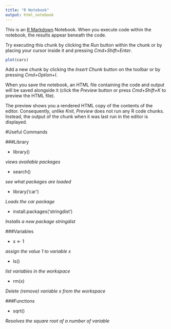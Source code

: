 ```yaml
---
title: "R Notebook"
output: html_notebook
---
```


This is an [R Markdown](http://rmarkdown.rstudio.com) Notebook. When you execute code within the notebook, the results appear beneath the code. 

Try executing this chunk by clicking the *Run* button within the chunk or by placing your cursor inside it and pressing *Cmd+Shift+Enter*. 

```r
plot(cars)
```

Add a new chunk by clicking the *Insert Chunk* button on the toolbar or by pressing *Cmd+Option+I*.

When you save the notebook, an HTML file containing the code and output will be saved alongside it (click the *Preview* button or press *Cmd+Shift+K* to preview the HTML file). 

The preview shows you a rendered HTML copy of the contents of the editor. Consequently, unlike *Knit*, *Preview* does not run any R code chunks. Instead, the output of the chunk when it was last run in the editor is displayed.


#Useful Commands

###Library

- library()

*views available packages*

- search()

*see what packages are loaded*

- library('car')

*Loads the car package*

- install.packages('stringdist')

*Installs a new package stringdist*


###Variables

 - x <- 1 
 
 *assign the value 1 to variable x*
 
 - ls()
 
 *list variables in the workspace*
 
 - rm(x)
 
 *Delete (remove) variable x from the workspace*
 
###Functions

- sqrt()

*Resolves the square root of a number of variable*
